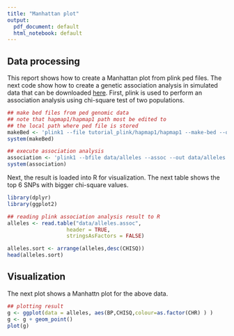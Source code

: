 ```yaml
---
title: "Manhattan plot"
output:
  pdf_document: default
  html_notebook: default
---
```


## Data processing

This report shows how to create a Manhattan plot from plink ped files. The next code show how to create a genetic association analysis in simulated data that can be downloaded [here](http://zzz.bwh.harvard.edu/plink/hapmap1.zip). First, plink is used to perform an association analysis using chi-square test of two populations.

```r
## make bed files from ped genomic data
## note that hapmap1/hapmap1 path most be edited to
## the local path where ped file is stored
makeBed <- 'plink1 --file tutorial_plink/hapmap1/hapmap1 --make-bed --out data/alleles'
system(makeBed)

## execute association analysis
association <- 'plink1 --bfile data/alleles --assoc --out data/alleles'
system(association)
```

Next, the result is loaded into R for visualization. The next table shows the top 6 SNPs with bigger chi-square values. 

```r
library(dplyr)
library(ggplot2)

## reading plink association analysis result to R
alleles <- read.table("data/alleles.assoc",
                   header = TRUE,
                   stringsAsFactors = FALSE)

alleles.sort <- arrange(alleles,desc(CHISQ))
head(alleles.sort)
```

## Visualization

The next plot shows a Manhattn plot for the above data.

```r
## plotting result
g <- ggplot(data = alleles, aes(BP,CHISQ,colour=as.factor(CHR) ) ) 
g <- g + geom_point()
plot(g)
```


